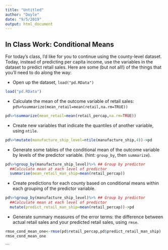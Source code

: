 ```yaml
---
title: "Untitled"
author: "Doyle"
date: "9/5/2019"
output: html_document
---
```


In Class Work: Conditional Means
---------------------------------

For today's class, I'd like for you to continue using the county-level dataset. Today, instead of predicting per capita income, use the variables in the dataset to predict retail sales. Here are some (but not all!) of the things that you'll need to do along the way:

* Open up the dataset, `load("pd.RData")`


```r
load("pd.RData")
```

* Calculate the mean of the outcome variable of retail sales: `pd%>%summarize(mean_retail=mean(retail,na.rm=TRUE))`

```r
pd%>%summarize(mean_retail=mean(retail_percap,na.rm=TRUE))
```


* Create new variables that indicate the quantiles of another variable, using `ntile`.

```r
pd%>%mutate(manufacture_ship_level=ntile(manufacture_ship,4))->pd
```

* Generate some tables of the conditional mean of the outcome variable by levels of the predictor variable. (hint: `group_by`, then `summarize`).

```r

pd%>%group_by(manufacture_ship_level)%>% ## Group by predictor
  ##Calculate mean at each level of predictor
  summarise(mean_retail_man_ship=mean(retail_percap))


```


* Create predictions for each county based on conditional means within each grouping of the predictor variable. 

```r

pd%>%group_by(manufacture_ship_level)%>% ## Group by predictor
  ##Calculate mean at each level of predictor
  mutate(predict_retail_man_ship=mean(retail_percap))->pd
```


* Generate summary measures of the error terms: the difference between actual retail sales and your predicted retail sales, using `rmse`.


```r
rmse_cond_mean_one<-rmse(pd$retail_percap,pd$predict_retail_man_ship)
rmse_cond_mean_one
```

```

